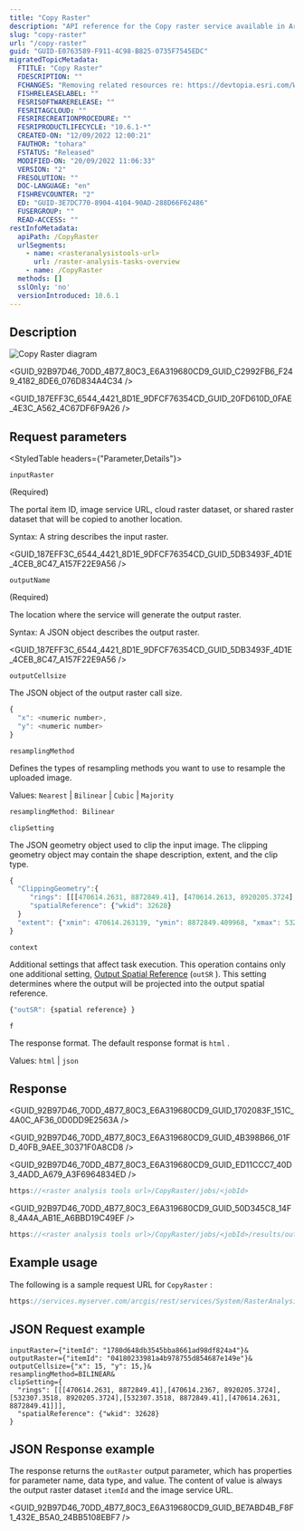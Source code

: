 ```yaml
---
title: "Copy Raster"
description: "API reference for the Copy raster service available in ArcGIS Enterprise."
slug: "copy-raster"
url: "/copy-raster"
guid: "GUID-E0763589-F911-4C98-B825-0735F7545EDC"
migratedTopicMetadata:
  FTITLE: "Copy Raster"
  FDESCRIPTION: ""
  FCHANGES: "Removing related resources re: https://devtopia.esri.com/WebGIS/arcgis-rest-api-documentation/issues/191"
  FISHRELEASELABEL: ""
  FESRISOFTWARERELEASE: ""
  FESRITAGCLOUD: ""
  FESRIRECREATIONPROCEDURE: ""
  FESRIPRODUCTLIFECYCLE: "10.6.1-*"
  CREATED-ON: "12/09/2022 12:00:21"
  FAUTHOR: "tohara"
  FSTATUS: "Released"
  MODIFIED-ON: "20/09/2022 11:06:33"
  VERSION: "2"
  FRESOLUTION: ""
  DOC-LANGUAGE: "en"
  FISHREVCOUNTER: "2"
  ED: "GUID-3E7DC770-8904-4104-90AD-288D66F62486"
  FUSERGROUP: ""
  READ-ACCESS: ""
restInfoMetadata:
  apiPath: /CopyRaster
  urlSegments:
    - name: <rasteranalysistools-url>
      url: /raster-analysis-tasks-overview
    - name: /CopyRaster
  methods: []
  sslOnly: 'no'
  versionIntroduced: 10.6.1
---
```



## Description

![Copy Raster diagram](./images/GUID-BD6752A4-B2F0-4C1B-8EDF-09F1FD39F8E6-web.png)

<GUID_92B97D46_70DD_4B77_80C3_E6A319680CD9_GUID_C2992FB6_F249_4182_8DE6_076D834A4C34 />

<GUID_187EFF3C_6544_4421_8D1E_9DFCF76354CD_GUID_20FD610D_0FAE_4E3C_A562_4C67DF6F9A26 />

##  Request parameters 

<StyledTable headers={"Parameter,Details"}>

<StyledTableRow>

<StyledTableCell cellStyle="markdown">

`inputRaster` 

(Required)

</StyledTableCell>

<StyledTableCell cellStyle="markdown">

The portal item ID, image service URL, cloud raster dataset, or shared raster dataset that will be copied to another location. 

Syntax: A string describes the input raster.

<GUID_187EFF3C_6544_4421_8D1E_9DFCF76354CD_GUID_5DB3493F_4D1E_4CEB_8C47_A157F22E9A56 />

</StyledTableCell>

</StyledTableRow>

<StyledTableRow>

<StyledTableCell cellStyle="markdown">

`outputName` 

(Required)

</StyledTableCell>

<StyledTableCell cellStyle="markdown">

The location where the service will generate the output raster.

Syntax: A JSON object describes the output raster.

<GUID_187EFF3C_6544_4421_8D1E_9DFCF76354CD_GUID_5DB3493F_4D1E_4CEB_8C47_A157F22E9A56 />

</StyledTableCell>

</StyledTableRow>

<StyledTableRow>

<StyledTableCell cellStyle="markdown">

`outputCellsize` 

</StyledTableCell>

<StyledTableCell cellStyle="markdown">

The JSON object of the output raster call size.

```javascript
{
  "x": <numeric number>,
  "y": <numeric number>
}
```

 

</StyledTableCell>

</StyledTableRow>

<StyledTableRow>

<StyledTableCell cellStyle="markdown">

`resamplingMethod` 

</StyledTableCell>

<StyledTableCell cellStyle="markdown">

Defines the types of resampling methods you want to use to resample the uploaded image.

Values: `Nearest`  \| `Bilinear`  \| `Cubic`  \| `Majority` 

```javascript
resamplingMethod: Bilinear
```

 

</StyledTableCell>

</StyledTableRow>

<StyledTableRow>

<StyledTableCell cellStyle="markdown">

`clipSetting` 

</StyledTableCell>

<StyledTableCell cellStyle="markdown">

The JSON geometry object used to clip the input image. The clipping geometry object may contain the shape description, extent, and the clip type. 

```javascript
{
  "ClippingGeometry":{
     "rings": [[[470614.2631, 8872849.41], [470614.2613, 8920205.3724], [532307.3518, 8920205.3725], [532307.3518, 8872849.41], [470614.2631, 8872849.41]]],
     "spatialReference": {"wkid": 32628}
  }
  "extent": {"xmin": 470614.263139, "ymin": 8872849.409968, "xmax": 532307.351827, "ymax": 8920205.372412, "spatialReference": {"wkid": 32628}}
}

```

 

</StyledTableCell>

</StyledTableRow>

<StyledTableRow>

<StyledTableCell cellStyle="markdown">

`context` 

</StyledTableCell>

<StyledTableCell cellStyle="markdown">

Additional settings that affect task execution. This operation contains only one additional setting, [Output Spatial Reference](/output-spatial-reference) (`outSR` ). This setting determines where the output will be projected into the output spatial reference.

```javascript
{"outSR": {spatial reference} }
```

 

</StyledTableCell>

</StyledTableRow>

<StyledTableRow>

<StyledTableCell cellStyle="markdown">

`f` 

</StyledTableCell>

<StyledTableCell cellStyle="markdown">

The response format. The default response format is `html` .

Values: `html`  \| `json` 

</StyledTableCell>

</StyledTableRow>

</StyledTable>

## Response

<GUID_92B97D46_70DD_4B77_80C3_E6A319680CD9_GUID_1702083F_151C_4A0C_AF36_0D0DD9E2563A />

<GUID_92B97D46_70DD_4B77_80C3_E6A319680CD9_GUID_4B398B66_01FD_40FB_9AEE_30371F0A8CD8 />

<GUID_92B97D46_70DD_4B77_80C3_E6A319680CD9_GUID_ED11CCC7_40D3_4ADD_A679_A3F6964834ED />

```javascript
https://<raster analysis tools url>/CopyRaster/jobs/<jobId>
```

 

<GUID_92B97D46_70DD_4B77_80C3_E6A319680CD9_GUID_50D345C8_14F8_4A4A_AB1E_A6BBD19C49EF />

```javascript
https://<raster analysis tools url>/CopyRaster/jobs/<jobId>/results/outRaster
```

 

## Example usage

The following is a sample request URL for `CopyRaster` :

```javascript
https://services.myserver.com/arcgis/rest/services/System/RasterAnalysisTools/GPServer/CopyRaster/submitJob
```

 

## JSON Request example

```other
inputRaster={"itemId": "1780d648db3545bba8661ad98df824a4"}&
outputRaster={"itemId": "04180233981a4b978755d854687e149e"}&
outputCellsize={"x": 15, "y": 15,}&
resamplingMethod=BILINEAR&
clipSetting={
  "rings": [[[470614.2631, 8872849.41],[470614.2367, 8920205.3724],[532307.3518, 8920205.3724],[532307.3518, 8872849.41],[470614.2631, 8872849.41]]],
  "spatialReference": {"wkid": 32628}
}
```

 

## JSON Response example

The response returns the `outRaster`  output parameter, which has properties for parameter name, data type, and value. The content of value is always the output raster dataset `itemId`  and the image service URL.

<GUID_92B97D46_70DD_4B77_80C3_E6A319680CD9_GUID_BE7ABD4B_F8F1_432E_B5A0_24BB5108EBF7 />
